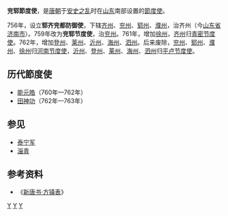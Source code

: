 '''兖郓節度使'''，是[[唐朝|唐朝]]于[[安史之乱|安史之乱]]时在[[山东|山东]]南部设置的[[節度使|節度使]]。

756年，设立'''郓齐兖都防御使'''，下辖[[齐州|齐州]]、[[兖州|兖州]]、[[郓州|郓州]]、[[濮州|濮州]]，治齐州（今[[山东省|山东省]][[济南市|济南市]]）。759年改为'''兖郓节度使'''，治[[兖州|兖州]]。761年，增加[[徐州|徐州]]，[[齐州|齐州]]归[[青密节度使|青密节度使]]。762年，增加[[登州|登州]]、[[莱州|莱州]]、[[沂州|沂州]]、[[海州|海州]]、[[泗州|泗州]]。后来废除，[[兖州|兖州]]、[[郓州|郓州]]、[[濮州|濮州]]、[[徐州|徐州]]归[[河南节度使|河南节度使]]，[[沂州|沂州]]、[[登州|登州]]、[[莱州|莱州]]、[[海州|海州]]、[[泗州|泗州]]归[[平卢节度使|平卢节度使]]。
==历代節度使==
*[[能元皓|能元皓]]（760年—762年）
*[[田神功|田神功]]（762年—763年）

==参见==
*[[泰宁军|泰宁军]]
*[[淄青|淄青]]
==参考资料==
*《[[s:新唐書/卷064|新唐书·方镇表]]》
{{唐朝藩镇节度使}}

[[category:唐朝藩镇节度使|Y]]
[[category:唐朝官制|Y]]
[[category:山东历史|Y]]